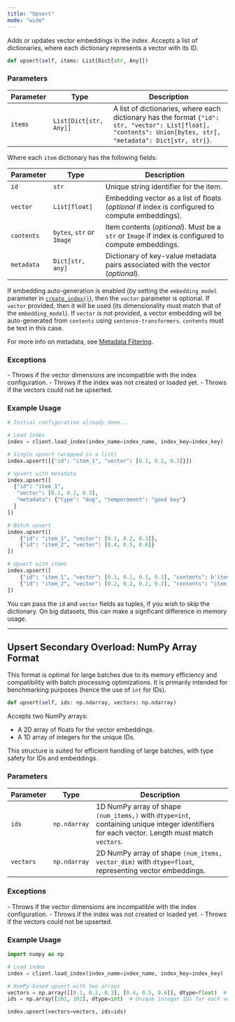```yaml
---
title: "Upsert"
mode: "wide"
---
```


Adds or updates vector embeddings in the index. Accepts a list of dictionaries, where each dictionary represents a vector with its ID.

```python
def upsert(self, items: List[Dict[str, Any]])
```

### Parameters

| Parameter | Type | Description |
|-----------|-----------------------------------|-----------------------------------------------------------------------------------------------|
| `items` | `List[Dict[str, Any]]` | A list of dictionaries, where each dictionary has the format `{"id": str, "vector": List[float], "contents": Union[bytes, str], "metadata": Dict[str, str]}`. |

Where each `item` dictionary has the following fields:

| Parameter | Type | Description |
|-----------|-----------------------------------|-----------------------------------------------------------------------------------------------|
| `id` | `str` | Unique string identifier for the item. |
| `vector` | `List[float]` | Embedding vector as a list of floats (_optional_ if index is configured to compute embeddings). |
| `contents` | `bytes`, `str` or `Image` | Item contents (_optional_). Must be a `str` or `Image` if index is configured to compute embeddings. |
| `metadata` | `Dict[str, any]` | Dictionary of key-value metadata pairs associated with the vector (_optional_). |

<Note>If embedding auto-generation is enabled (by setting the `embedding_model` parameter in [`create_index()`](../client/create-index)), then the `vector` parameter is optional.
If `vector` provided, then it will be used (its dimensionality must match that of the `embedding_model`).
If `vector` is not provided, a vector embedding will be auto-generated from `contents` using `sentence-transformers`. `contents` must be text in this case.</Note>

<Tip>For more info on metadata, see [Metadata Filtering](../../../guides/data-operations/metadata-filtering).</Tip>

### Exceptions

<AccordionGroup>
    <Accordion title="ValueError">
        - Throws if the vector dimensions are incompatible with the index configuration.
        - Throws if the index was not created or loaded yet.
    </Accordion>
    <Accordion title="RuntimeError">
        - Throws if the vectors could not be upserted.
    </Accordion>
</AccordionGroup>

### Example Usage

```python
# Initial configuration already done...

# Load Index
index = client.load_index(index_name=index_name, index_key=index_key)

# Single upsert (wrapped in a list)
index.upsert([{"id": "item_1", "vector": [0.1, 0.2, 0.3]}])

# Upsert with metadata
index.upsert([
  {"id": "item_1",
   "vector": [0.1, 0.2, 0.3],
   "metadata": {"type": "dog", "temperament": "good boy"}
  }
])

# Batch upsert
index.upsert([
    {"id": "item_1", "vector": [0.1, 0.2, 0.3]},
    {"id": "item_2", "vector": [0.4, 0.5, 0.6]}
])

# Upsert with items
index.upsert([
    {"id": "item_1", "vector": [0.1, 0.1, 0.1, 0.1], "contents": b'item_contents_here...'}, # Bytes
    {"id": "item_2", "vector": [0.2, 0.2, 0.2, 0.2], "contents": "item_contents_here..."} # Text
])
```

<Tip>You can pass the `id` and `vector` fields as tuples, if you wish to skip the dictionary. On big datasets, this can make a signficant difference in memory usage.</Tip>

---

## Upsert Secondary Overload: NumPy Array Format

<Tip>This format is optimal for large batches due to its memory efficiency and compatibility with batch processing optimizations.
It is primarily intended for benchmarking purposes (hence the use of `int` for IDs).</Tip>

```python
def upsert(self, ids: np.ndarray, vectors: np.ndarray)
```

Accepts two NumPy arrays:

- A 2D array of floats for the vector embeddings.
- A 1D array of integers for the unique IDs.

This structure is suited for efficient handling of large batches, with type safety for IDs and embeddings.

### Parameters

| Parameter | Type | Description |
|------------|-----------------|--------------------------------------------------------------------------------------------------|
| `ids` | `np.ndarray` | 1D NumPy array of shape `(num_items,)` with `dtype=int`, containing unique integer identifiers for each vector. Length must match `vectors`. |
| `vectors` | `np.ndarray` | 2D NumPy array of shape `(num_items, vector_dim)` with `dtype=float`, representing vector embeddings. |

### Exceptions

<AccordionGroup>
    <Accordion title="ValueError">
        - Throws if the vector dimensions are incompatible with the index configuration.
        - Throws if the index was not created or loaded yet.
    </Accordion>
    <Accordion title="RuntimeError">
        - Throws if the vectors could not be upserted.
    </Accordion>
</AccordionGroup>

### Example Usage

```python
import numpy as np

# Load index
index = client.load_index(index_name=index_name, index_key=index_key)

# NumPy-based upsert with two arrays
vectors = np.array([[0.1, 0.2, 0.3], [0.4, 0.5, 0.6]], dtype=float)  # 2 vectors of dimension 3
ids = np.array([101, 102], dtype=int)  # Unique integer IDs for each vector

index.upsert(vectors=vectors, ids=ids)
```